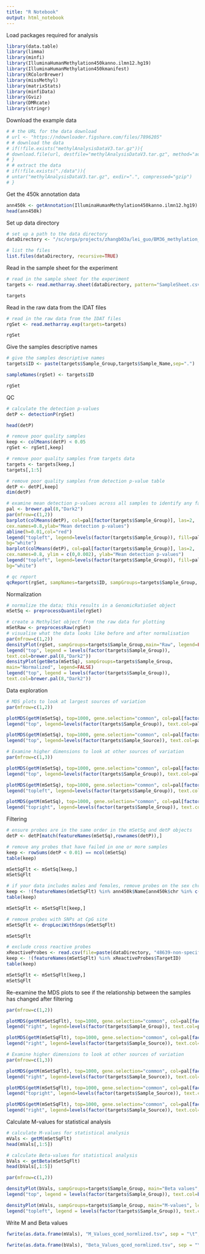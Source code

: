 ---
title: "R Notebook"
output: html_notebook
---

Load packages required for analysis
```{r loading packages}
library(data.table)
library(limma)
library(minfi)
library(IlluminaHumanMethylation450kanno.ilmn12.hg19)
library(IlluminaHumanMethylation450kmanifest)
library(RColorBrewer)
library(missMethyl)
library(matrixStats)
library(minfiData)
library(Gviz)
library(DMRcate)
library(stringr)
```


Download the example data
```{r download the example data}
# # the URL for the data download
# url <- "https://ndownloader.figshare.com/files/7896205"
# # download the data
# if(!file.exists("methylAnalysisDataV3.tar.gz")){
# download.file(url, destfile="methylAnalysisDataV3.tar.gz", method="auto")
# }
# # extract the data
# if(!file.exists("./data")){
# untar("methylAnalysisDataV3.tar.gz", exdir=".", compressed="gzip")
# }
```

Get the 450k annotation data
```{r get the 450k annotation data}
ann450k <- getAnnotation(IlluminaHumanMethylation450kanno.ilmn12.hg19)
head(ann450k)
```

Set up data directory
```{r a glance at raw data}
# set up a path to the data directory
dataDirectory <- "/sc/orga/projects/zhangb03a/lei_guo/BM36_methylation_analysis/my_data/methylation_data_processing_example/data"

# list the files
list.files(dataDirectory, recursive=TRUE)
```

Read in the sample sheet for the experiment
```{r read in the sample sheet for the experiment}
# read in the sample sheet for the experiment
targets <- read.metharray.sheet(dataDirectory, pattern="SampleSheet.csv")

targets
```

Read in the raw data from the IDAT files
```{r read in the raw data from the IDAT files}
# read in the raw data from the IDAT files
rgSet <- read.metharray.exp(targets=targets)

rgSet
```

Give the samples descriptive names
```{r give the samples descriptive names}
# give the samples descriptive names
targets$ID <- paste(targets$Sample_Group,targets$Sample_Name,sep=".")

sampleNames(rgSet) <- targets$ID

rgSet
```

QC
```{r QC: calculate the detection p-values}
# calculate the detection p-values
detP <- detectionP(rgSet)

head(detP)
```

```{r QC: remove poor quality samples}
# remove poor quality samples
keep <- colMeans(detP) < 0.05
rgSet <- rgSet[,keep]

# remove poor quality samples from targets data
targets <- targets[keep,]
targets[,1:5]

# remove poor quality samples from detection p-value table
detP <- detP[,keep]
dim(detP)
```

```{r QC: figures and reports}
# examine mean detection p-values across all samples to identify any failed samples
pal <- brewer.pal(8,"Dark2")
par(mfrow=c(1,2))
barplot(colMeans(detP), col=pal[factor(targets$Sample_Group)], las=2,
cex.names=0.8,ylab="Mean detection p-values")
abline(h=0.01,col="red")
legend("topleft", legend=levels(factor(targets$Sample_Group)), fill=pal,
bg="white")
barplot(colMeans(detP), col=pal[factor(targets$Sample_Group)], las=2,
cex.names=0.8, ylim = c(0,0.002), ylab="Mean detection p-values")
legend("topleft", legend=levels(factor(targets$Sample_Group)), fill=pal,
bg="white")

# qc report
qcReport(rgSet, sampNames=targets$ID, sampGroups=targets$Sample_Group, pdf="qcReport.pdf")
```

Normalization
```{r normalization}
# normalize the data; this results in a GenomicRatioSet object
mSetSq <- preprocessQuantile(rgSet)
```

```{r normalization: figures}
# create a MethylSet object from the raw data for plotting
mSetRaw <- preprocessRaw(rgSet)
# visualise what the data looks like before and after normalisation
par(mfrow=c(1,2))
densityPlot(rgSet, sampGroups=targets$Sample_Group,main="Raw", legend=FALSE)
legend("top", legend = levels(factor(targets$Sample_Group)),
text.col=brewer.pal(8,"Dark2"))
densityPlot(getBeta(mSetSq), sampGroups=targets$Sample_Group,
main="Normalized", legend=FALSE)
legend("top", legend = levels(factor(targets$Sample_Group)),
text.col=brewer.pal(8,"Dark2"))
```

Data exploration
```{r data exploration: figure 1}
# MDS plots to look at largest sources of variation
par(mfrow=c(1,2))

plotMDS(getM(mSetSq), top=1000, gene.selection="common", col=pal[factor(targets$Sample_Group)])
legend("top", legend=levels(factor(targets$Sample_Group)), text.col=pal, bg="white", cex=0.7)

plotMDS(getM(mSetSq), top=1000, gene.selection="common", col=pal[factor(targets$Sample_Source)])
legend("top", legend=levels(factor(targets$Sample_Source)), text.col=pal, bg="white", cex=0.7)
```

```{r data exploration: figure 2}
# Examine higher dimensions to look at other sources of variation
par(mfrow=c(1,3))

plotMDS(getM(mSetSq), top=1000, gene.selection="common", col=pal[factor(targets$Sample_Group)], dim=c(1,3))
legend("top", legend=levels(factor(targets$Sample_Group)), text.col=pal, cex=0.7, bg="white")

plotMDS(getM(mSetSq), top=1000, gene.selection="common", col=pal[factor(targets$Sample_Group)], dim=c(2,3))
legend("topleft", legend=levels(factor(targets$Sample_Group)), text.col=pal, cex=0.7, bg="white")

plotMDS(getM(mSetSq), top=1000, gene.selection="common", col=pal[factor(targets$Sample_Group)], dim=c(3,4))
legend("topright", legend=levels(factor(targets$Sample_Group)), text.col=pal, cex=0.7, bg="white")
```

Filtering
```{r filtering poor probes}
# ensure probes are in the same order in the mSetSq and detP objects
detP <- detP[match(featureNames(mSetSq),rownames(detP)),]

# remove any probes that have failed in one or more samples
keep <- rowSums(detP < 0.01) == ncol(mSetSq)
table(keep)

mSetSqFlt <- mSetSq[keep,]
mSetSqFlt
```

```{r filtering probes on the sex chromosomes}
# if your data includes males and females, remove probes on the sex chromosomes
keep <- !(featureNames(mSetSqFlt) %in% ann450k$Name[ann450k$chr %in% c("chrX","chrY")])
table(keep)

mSetSqFlt <- mSetSqFlt[keep,]
```

```{r remove probes with SNPs at CpG site}
# remove probes with SNPs at CpG site
mSetSqFlt <- dropLociWithSnps(mSetSqFlt)

mSetSqFlt
```

```{r exclude cross reactive probes}
# exclude cross reactive probes
xReactiveProbes <- read.csv(file=paste(dataDirectory, "48639-non-specific-probes-Illumina450k.csv", sep="/"), stringsAsFactors=FALSE)
keep <- !(featureNames(mSetSqFlt) %in% xReactiveProbes$TargetID)
table(keep)

mSetSqFlt <- mSetSqFlt[keep,]
mSetSqFlt
```

Re-examine the MDS plots to see if the relationship between the samples has changed after filtering
```{r re-examine the MDS plots}
par(mfrow=c(1,2))

plotMDS(getM(mSetSqFlt), top=1000, gene.selection="common", col=pal[factor(targets$Sample_Group)], cex=0.8)
legend("right", legend=levels(factor(targets$Sample_Group)), text.col=pal, cex=0.65, bg="white")

plotMDS(getM(mSetSqFlt), top=1000, gene.selection="common", col=pal[factor(targets$Sample_Source)])
legend("right", legend=levels(factor(targets$Sample_Source)), text.col=pal, cex=0.7, bg="white")
```

```{r re-examine higher dimensions to look at other sources of variation}
# Examine higher dimensions to look at other sources of variation
par(mfrow=c(1,3))

plotMDS(getM(mSetSqFlt), top=1000, gene.selection="common", col=pal[factor(targets$Sample_Source)], dim=c(1,3))
legend("right", legend=levels(factor(targets$Sample_Source)), text.col=pal, cex=0.7, bg="white")

plotMDS(getM(mSetSqFlt), top=1000, gene.selection="common", col=pal[factor(targets$Sample_Source)], dim=c(2,3))
legend("topright", legend=levels(factor(targets$Sample_Source)), text.col=pal, cex=0.7, bg="white")

plotMDS(getM(mSetSqFlt), top=1000, gene.selection="common", col=pal[factor(targets$Sample_Source)], dim=c(3,4))
legend("right", legend=levels(factor(targets$Sample_Source)), text.col=pal, cex=0.7, bg="white")
```


Calculate M-values for statistical analysis
```{r calculate M and Beta values}
# calculate M-values for statistical analysis
mVals <- getM(mSetSqFlt)
head(mVals[,1:5])

# calculate Beta-values for statistical analysis
bVals <- getBeta(mSetSqFlt)
head(bVals[,1:5])
```

```{r plot M and Beta values}
par(mfrow=c(1,2))

densityPlot(bVals, sampGroups=targets$Sample_Group, main="Beta values", legend=FALSE, xlab="Beta values")
legend("top", legend = levels(factor(targets$Sample_Group)), text.col=brewer.pal(8,"Dark2"))

densityPlot(mVals, sampGroups=targets$Sample_Group, main="M-values", legend=FALSE, xlab="M values")
legend("topleft", legend = levels(factor(targets$Sample_Group)), text.col=brewer.pal(8,"Dark2"))
```


Write M and Beta values
```{r write M and Beta values}
fwrite(as.data.frame(mVals), "M_Values_qced_normlized.tsv", sep = "\t", row.names = T)

fwrite(as.data.frame(bVals), "Beta_Values_qced_normlized.tsv", sep = "\t", row.names = T)
```

